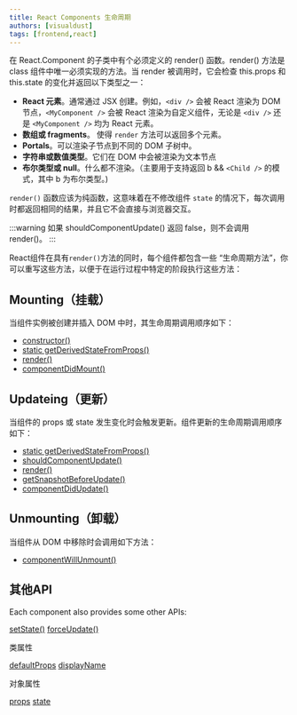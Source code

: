 ```yaml
---
title: React Components 生命周期
authors: [visualdust]
tags: [frontend,react]
---
```


在 React.Component 的子类中有个必须定义的 render() 函数。render() 方法是 class 组件中唯一必须实现的方法。当 render 被调用时，它会检查 this.props 和 this.state 的变化并返回以下类型之一：

- __React 元素__。通常通过 JSX 创建。例如，`<div />` 会被 React 渲染为 DOM 节点，`<MyComponent />` 会被 React 渲染为自定义组件，无论是 `<div />` 还是 `<MyComponent />` 均为 React 元素。
- __数组或 fragments__。 使得 `render` 方法可以返回多个元素。
- __Portals__。可以渲染子节点到不同的 DOM 子树中。
- __字符串或数值类型__。它们在 DOM 中会被渲染为文本节点
- __布尔类型或 null__。什么都不渲染。（主要用于支持返回 b && `<Child />` 的模式，其中 b 为布尔类型。)

`render()` 函数应该为纯函数，这意味着在不修改组件 `state` 的情况下，每次调用时都返回相同的结果，并且它不会直接与浏览器交互。

:::warning
如果 shouldComponentUpdate() 返回 false，则不会调用 render()。
:::

React组件在具有`render()`方法的同时，每个组件都包含一些 “生命周期方法”，你可以重写这些方法，以便于在运行过程中特定的阶段执行这些方法：

## Mounting（挂载）

当组件实例被创建并插入 DOM 中时，其生命周期调用顺序如下：

- [constructor()](https://reactjs.org/docs/react-component.html#constructor)
- [static getDerivedStateFromProps()](https://reactjs.org/docs/react-component.html#static-getderivedstatefromprops)
- [render()](https://reactjs.org/docs/react-component.html#render)
- [componentDidMount()](https://reactjs.org/docs/react-component.html#componentdidmount)

## Updateing（更新）

当组件的 props 或 state 发生变化时会触发更新。组件更新的生命周期调用顺序如下：

- [static getDerivedStateFromProps()](https://reactjs.org/docs/react-component.html#static-getderivedstatefromprops)
- [shouldComponentUpdate()](https://reactjs.org/docs/react-component.html#shouldcomponentupdate)
- [render()](https://reactjs.org/docs/react-component.html#render)
- [getSnapshotBeforeUpdate()](https://reactjs.org/docs/react-component.html#getsnapshotbeforeupdate)
- [componentDidUpdate()](https://reactjs.org/docs/react-component.html#componentdidupdate)

## Unmounting（卸载）

当组件从 DOM 中移除时会调用如下方法：

- [componentWillUnmount()](https://reactjs.org/docs/react-component.html#componentwillunmount)

## 其他API

Each component also provides some other APIs:

[setState()](https://reactjs.org/docs/react-component.html#setstate)
[forceUpdate()](https://reactjs.org/docs/react-component.html#forceupdate)

类属性

[defaultProps](https://reactjs.org/docs/react-component.html#defaultprops)
[displayName](https://reactjs.org/docs/react-component.html#displayname)

对象属性

[props](https://reactjs.org/docs/react-component.html#props)
[state](https://reactjs.org/docs/react-component.html#state)